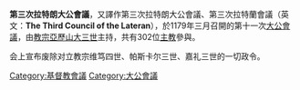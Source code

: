 {{expand|time=2017-06-19T17:18:54+00:00}}
{{unreferenced|time=2017-06-19T17:18:54+00:00}}
{{大公會議}}

'''第三次拉特朗大公會議'''，又譯作第三次拉特朗大公會議、第三次拉特蘭會議（英文：'''The Third Council of the Lateran'''），於1179年三月召開的第十一次[[大公會議|大公會議]]，由[[教宗|教宗]][[亚历山大三世_(教宗)|亞歷山大三世]]主持，共有302位[[主教|主教]]參與。

会上宣布废除对立教宗维笃四世、帕斯卡尔三世、嘉礼三世的一切政令。

{{基督教大公會議}}
{{天主教会史}}
{{Authority control}}

[[Category:基督教會議|Category:基督教會議]]
[[Category:大公會議|Category:大公會議]]